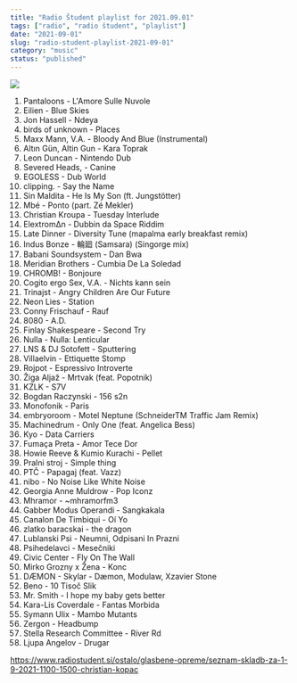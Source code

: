 ```yaml
---
title: "Radio Študent playlist for 2021.09.01"
tags: ["radio", "radio študent", "playlist"]
date: "2021-09-01"
slug: "radio-student-playlist-2021-09-01"
category: "music"
status: "published"
---
```


![](https://radiostudent.si/sites/default/files/styles/thumbnail_w530/public/slike/2021-09-01-seznam-skladb-za-1-9-2021-1100-1500-christian-kopac-129073.jpg)

1. Pantaloons - L'Amore Sulle Nuvole
2. Eilien - Blue Skies
3. Jon Hassell - Ndeya
4. birds of unknown - Places
5. Maxx Mann, V.A. - Bloody And Blue (Instrumental)
6. Altın Gün, Altin Gun - Kara Toprak
7. Leon Duncan - Nintendo Dub
8. Severed Heads, - Canine
9. EGOLESS - Dub World
10. clipping. - Say the Name
11. Sin Maldita - He Is My Son (ft. Jungstötter)
12. Mbé - Ponto (part. Zé Mekler)
13. Christian Kroupa - Tuesday Interlude
14. ElextromΔn - Dubbin da Space Riddim
15. Late Dinner - Diversity Tune (mapalma early breakfast remix)
16. Indus Bonze - 輪廻 (Samsara) (Singorge mix)
17. Babani Soundsystem - Dan Bwa
18. Meridian Brothers - Cumbia De La Soledad
19. CHROMB! - Bonjoure
20. Cogito ergo Sex, V.A. - Nichts kann sein
21. Trinajst - Angry Children Are Our Future
22. Neon Lies - Station
23. Conny Frischauf - Rauf
24. 8080 - A.D.
25. Finlay Shakespeare - Second Try
26. Nulla - Nulla: Lenticular
27. LNS & DJ Sotofett - Sputtering
28. Villaelvin - Ettiquette Stomp
29. Rojpot - Espressivo Introverte
30. Žiga Aljaž - Mrtvak (feat. Popotnik)
31. KZLK - S7V
32. Bogdan Raczynski - 156 s2n
33. Monofonik - Paris
34. embryoroom - Motel Neptune (SchneiderTM Traffic Jam Remix)
35. Machinedrum - Only One (feat. Angelica Bess)
36. Kyo - Data Carriers
37. Fumaça Preta - Amor Tece Dor
38. Howie Reeve & Kumio Kurachi - Pellet
39. Pralni stroj - Simple thing
40. PTČ - Papagaj (feat. Vazz)
41. nibo - No Noise Like White Noise
42. Georgia Anne Muldrow - Pop Iconz
43. Mhramor - ~mhramorfm3
44. Gabber Modus Operandi - Sangkakala
45. Canalon De Timbiqui - Oí Yo
46. zlatko baracskai - the dragon
47. Lublanski Psi - Neumni, Odpisani In Prazni
48. Psihedelavci - Mesečniki
49. Civic Center - Fly On The Wall
50. Mirko Grozny x Žena - Konc
51. DÆMON - Skylar - Dæmon, Modulaw, Xzavier Stone
52. Beno - 10 Tisoč Slik
53. Mr. Smith - I hope my baby gets better
54. Kara-Lis Coverdale - Fantas Morbida
55. Symann Ulix - Mambo Mutants
56. Zergon - Headbump
57. Stella Research Committee - River Rd
58. Ljupa Angelov - Drugar

https://www.radiostudent.si/ostalo/glasbene-opreme/seznam-skladb-za-1-9-2021-1100-1500-christian-kopac
